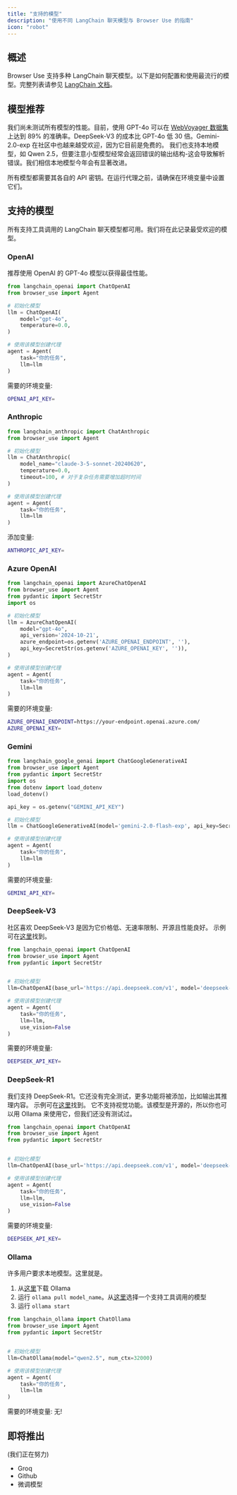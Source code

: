 ```yaml
---
title: "支持的模型"
description: "使用不同 LangChain 聊天模型与 Browser Use 的指南"
icon: "robot"
---
```


## 概述

Browser Use 支持多种 LangChain 聊天模型。以下是如何配置和使用最流行的模型。完整列表请参见 [LangChain 文档](https://python.langchain.com/docs/integrations/chat/)。

## 模型推荐

我们尚未测试所有模型的性能。目前，使用 GPT-4o 可以在 [WebVoyager 数据集](https://browser-use.com/posts/sota-technical-report)上达到 89% 的准确率。DeepSeek-V3 的成本比 GPT-4o 低 30 倍。Gemini-2.0-exp 在社区中也越来越受欢迎，因为它目前是免费的。
我们也支持本地模型，如 Qwen 2.5，但要注意小型模型经常会返回错误的输出结构-这会导致解析错误。我们相信本地模型今年会有显著改进。

<Note>
  所有模型都需要其各自的 API 密钥。在运行代理之前，请确保在环境变量中设置它们。
</Note>

## 支持的模型

所有支持工具调用的 LangChain 聊天模型都可用。我们将在此记录最受欢迎的模型。

### OpenAI

推荐使用 OpenAI 的 GPT-4o 模型以获得最佳性能。

```python
from langchain_openai import ChatOpenAI
from browser_use import Agent

# 初始化模型
llm = ChatOpenAI(
    model="gpt-4o",
    temperature=0.0,
)

# 使用该模型创建代理
agent = Agent(
    task="你的任务",
    llm=llm
)
```

需要的环境变量:

```bash .env
OPENAI_API_KEY=
```

### Anthropic


```python
from langchain_anthropic import ChatAnthropic
from browser_use import Agent

# 初始化模型
llm = ChatAnthropic(
    model_name="claude-3-5-sonnet-20240620",
    temperature=0.0,
    timeout=100, # 对于复杂任务需要增加超时时间
)

# 使用该模型创建代理
agent = Agent(
    task="你的任务",
    llm=llm
)
```

添加变量:

```bash .env
ANTHROPIC_API_KEY=
```

### Azure OpenAI

```python
from langchain_openai import AzureChatOpenAI
from browser_use import Agent
from pydantic import SecretStr
import os

# 初始化模型
llm = AzureChatOpenAI(
    model="gpt-4o",
    api_version='2024-10-21',
    azure_endpoint=os.getenv('AZURE_OPENAI_ENDPOINT', ''),
    api_key=SecretStr(os.getenv('AZURE_OPENAI_KEY', '')),
)

# 使用该模型创建代理
agent = Agent(
    task="你的任务",
    llm=llm
)
```

需要的环境变量:

```bash .env
AZURE_OPENAI_ENDPOINT=https://your-endpoint.openai.azure.com/
AZURE_OPENAI_KEY=
```


### Gemini

```python
from langchain_google_genai import ChatGoogleGenerativeAI
from browser_use import Agent
from pydantic import SecretStr
import os
from dotenv import load_dotenv
load_dotenv()

api_key = os.getenv("GEMINI_API_KEY")

# 初始化模型
llm = ChatGoogleGenerativeAI(model='gemini-2.0-flash-exp', api_key=SecretStr(os.getenv('GEMINI_API_KEY')))

# 使用该模型创建代理
agent = Agent(
    task="你的任务",
    llm=llm
)
```

需要的环境变量:

```bash .env
GEMINI_API_KEY=
```


### DeepSeek-V3
社区喜欢 DeepSeek-V3 是因为它价格低、无速率限制、开源且性能良好。
示例可在[这里](https://github.com/browser-use/browser-use/blob/main/examples/models/deepseek.py)找到。

```python
from langchain_openai import ChatOpenAI
from browser_use import Agent
from pydantic import SecretStr


# 初始化模型
llm=ChatOpenAI(base_url='https://api.deepseek.com/v1', model='deepseek-chat', api_key=SecretStr(api_key))

# 使用该模型创建代理
agent = Agent(
    task="你的任务",
    llm=llm,
    use_vision=False
)
```

需要的环境变量:

```bash .env
DEEPSEEK_API_KEY=
```

### DeepSeek-R1
我们支持 DeepSeek-R1。它还没有完全测试，更多功能将被添加，比如输出其推理内容。
示例可在[这里](https://github.com/browser-use/browser-use/blob/main/examples/models/deepseek-r1.py)找到。
它不支持视觉功能。该模型是开源的，所以你也可以用 Ollama 来使用它，但我们还没有测试过。

```python
from langchain_openai import ChatOpenAI
from browser_use import Agent
from pydantic import SecretStr


# 初始化模型
llm=ChatOpenAI(base_url='https://api.deepseek.com/v1', model='deepseek-reasoner', api_key=SecretStr(api_key))

# 使用该模型创建代理
agent = Agent(
    task="你的任务",
    llm=llm,
    use_vision=False
)
```

需要的环境变量:

```bash .env
DEEPSEEK_API_KEY=
```

### Ollama
许多用户要求本地模型。这里就是。

1. 从[这里](https://ollama.ai/download)下载 Ollama
2. 运行 `ollama pull model_name`。从[这里](https://ollama.com/search?c=tools)选择一个支持工具调用的模型
3. 运行 `ollama start`

```python
from langchain_ollama import ChatOllama
from browser_use import Agent
from pydantic import SecretStr


# 初始化模型
llm=ChatOllama(model="qwen2.5", num_ctx=32000)

# 使用该模型创建代理
agent = Agent(
    task="你的任务",
    llm=llm
)
```

需要的环境变量: 无!

## 即将推出
(我们正在努力)
- Groq
- Github
- 微调模型
